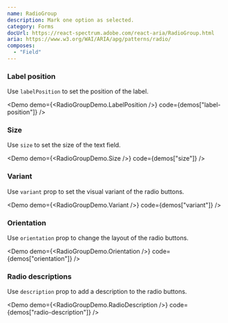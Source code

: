 ```yaml
---
name: RadioGroup
description: Mark one option as selected.
category: Forms
docUrl: https://react-spectrum.adobe.com/react-aria/RadioGroup.html
aria: https://www.w3.org/WAI/ARIA/apg/patterns/radio/
composes:
  - "Field"
---
```


### Label position

Use `labelPosition` to set the position of the label.

<Demo demo={<RadioGroupDemo.LabelPosition />} code={demos["label-position"]} />

### Size

Use `size` to set the size of the text field.

<Demo demo={<RadioGroupDemo.Size />} code={demos["size"]} />

### Variant

Use `variant` prop to set the visual variant of the radio buttons.

<Demo demo={<RadioGroupDemo.Variant />} code={demos["variant"]} />

### Orientation

Use `orientation` prop to change the layout of the radio buttons.

<Demo demo={<RadioGroupDemo.Orientation />} code={demos["orientation"]} />

### Radio descriptions

Use `description` prop to add a description to the radio buttons.

<Demo
  demo={<RadioGroupDemo.RadioDescription />}
  code={demos["radio-description"]}
/>
